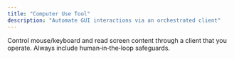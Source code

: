 ```yaml
---
title: "Computer Use Tool"
description: "Automate GUI interactions via an orchestrated client"
---
```


Control mouse/keyboard and read screen content through a client that you operate. Always include human‑in‑the‑loop safeguards.
